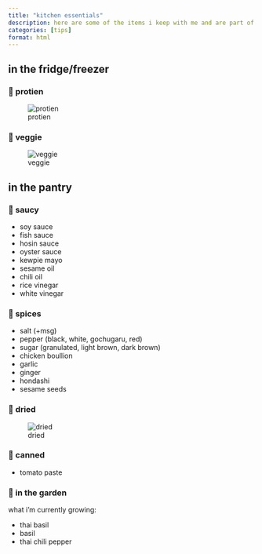 ```yaml
---
title: "kitchen essentials"
description: here are some of the items i keep with me and are part of my weekly diet
categories: [tips]
format: html
---
```


## in the fridge/freezer

### 🍖 protien
![protien](protein.jpg){.lightbox}

### 🥕 veggie

![veggie](veggie.jpg){.lightbox}

## in the pantry

### 🫙 saucy

-   soy sauce
-   fish sauce
-   hosin sauce
-   oyster sauce
-   kewpie mayo
-   sesame oil
-   chili oil
-   rice vinegar
-   white vinegar

### 🫚 spices

-   salt (+msg)
-   pepper (black, white, gochugaru, red)
-   sugar (granulated, light brown, dark brown)
-   chicken boullion
-   garlic
-   ginger
-   hondashi
-   sesame seeds

### 🍚 dried

![dried](dried.jpg){.lightbox}

### 🥫 canned

-   tomato paste

### 🌱 in the garden

what i'm currently growing:

-   thai basil
-   basil
-   thai chili pepper
